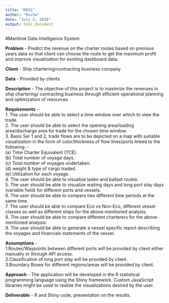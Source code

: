 ```yaml
---
title: "MDIS"
author: "Rucha"
date: "July 5, 2018"
output: html_document
---
```


#Maritime Data Intelligence System

**Problem** - Predict the revenue on the charter routes based on previous years data so that client can choose the route to get the maximum profit and improve visualization for existing dashboard data.  

**Client** - Ship chartering/contracting business company  

**Data** - Provided by clients  

**Description** - The objective of this project is to maximize the revenues in ship chartering/ contracting business through efficient operational planning and optimization of resources.  

**Requirements** -   
1. The user should be able to select a time window over which to view the trade.  
2. The user should be able to select the opening area/loading area/discharge area for trade for the chosen time window.  
3. Basis Ser 1 and 2, trade flows are to be depicted on a map with suitable visualization in the form of color/thickness of flow lines/ports linked to the following: -  
  (a) Time Charter Equivalent (TCE).   
  (b) Total number of voyage days.  
  (c) Total number of voyages undertaken.  
  (d) weight & type of cargo traded.  
  (e) Utilization for each voyage.  
4. The user should be able to visualize laden and ballast routes.  
5. The user should be able to visualize waiting days and long port stay days (variable field) for different ports and vessels.  
6. The user should be able to compare two different time periods at the same time.  
7. The user should be able to compare Eco vs Non-Eco, different vessel classes as well as different ships for the above-mentioned analysis.  
8. The user should be able to compare different charterers for the above-mentioned analysis.  
9. The user should be able to generate a vessel specific report describing the voyages and financials statements of the vessel.  

**Assumptions** -   
1.Routes/Waypoints between different ports will be provided by client either manually or through API access.  
2.Classification of long port stay will be provided by client.  
3.Boundary Boxes for different regions/areas will be provided by client.  

**Approach** - The application will be developed in the R statistical programming language using the Shiny framework. Custom JavaScript libraries might be used to realize the visualizations desired by the user.  

**Deliverable** - R and Shiny code, presentation on the results.  
